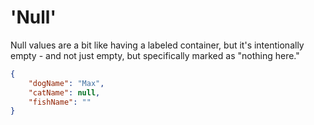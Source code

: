 # 'Null'

Null values are a bit like having a labeled container, but it's intentionally empty - and not just empty, but specifically marked as "nothing here."

```json
{
    "dogName": "Max",
    "catName": null,
    "fishName": ""
}
```
